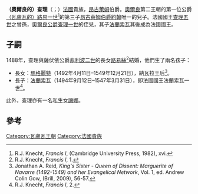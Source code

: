 {{Infobox noble
| name        = 昂古萊姆伯爵查理
| image       = CHARLES_DE_VALOIS-ORLÉANS_COMTE_D'ANGOULÊME.PNG
| caption     = 查理，昂古萊姆伯爵
| birth_date  = 1459年
| death_date  = {{death date and age|1496|1|1|1459|df=yes}}
| spouse      = {{tsl|en|Louise of Savoy|薩伏依的路易絲}}
| noble family= [[瓦盧瓦王朝|瓦盧瓦王朝]]
| father      = [[約翰_(昂古萊姆伯爵)|昂古萊姆伯爵約翰]]
| mother      = [[羅昂的瑪格麗特|羅昂的瑪格麗特]]
}}

'''（奧爾良的）查理'''（{{lang|fr|Charles d'Orléans, Comte d'Angoulême}}；{{bd|1459年||1496年|1月1日}}）[[法蘭西王國|法國]]貴族，[[昂古萊姆|昂古萊姆]]伯爵。[[奧爾良|奧爾良]]第二王朝的第一位公爵[[路易一世_(奧爾良公爵)|（瓦盧瓦的）路易一世]]<ref name="Knechtxvi">R.J. Knecht, ''Francis I'', (Cambridge University Press, 1982), xvi.</ref>的第三子[[約翰_(昂古萊姆伯爵)|昂古萊姆伯爵約翰]]唯一的兒子。法國國王[[查理五世_(法蘭西)|查理五世]]之曾孫，[[奧爾良公爵|奧爾良公爵]][[查理一世_(奧爾良公爵)|查理一世]]的侄兒，其子[[弗朗索瓦一世_(法兰西)|法蘭索瓦]]其後成為法國國王。

==子嗣==
1488年，查理與薩伏依公爵[[菲利波二世_(薩伏依)|菲利波二世]]的長女[[薩伏依的露易斯|路易絲]]<ref>R.J. Knecht, ''Francis I'', 1.</ref>結婚，他們生了兩名孩子：

* 長女：[[瑪格麗特·德·那瓦爾|瑪格麗特]]（1492年4月11日–1549年12月21日），納瓦拉王后<ref>Jonathan A. Reid, ''King's Sister - Queen of Dissent: Marguerite of Navarre (1492-1549) and her Evangelical Network'', Vol. 1, ed. Andrew Colin Gow, (Brill, 2009), 56-57.</ref>。
* 長子：[[弗朗索瓦一世_(法蘭西)|法蘭索瓦]]（1494年9月12日–1547年3月31日），即法國國王法蘭索瓦一世<ref name="Knecht2">R.J. Knecht, ''Francis I'', 2.</ref>。

此外，查理亦有一名私生女[[昂古萊姆的讓娜|讓娜]]。

==參考==
{{reflist}}

{{S-start}}
{{S-hou|[[瓦盧瓦王朝|瓦盧瓦王朝]]||1459年|1496年|1月1日|}}
{{S-reg|fr}}
{{S-bef|before=[[約翰_(昂古萊姆伯爵)|昂古萊姆伯爵約翰]]}}
{{S-ttl|title={{link-en|昂古萊姆伯爵|Counts and Dukes of Angoulême}}|years=1467年–1496年}}
{{S-aft|after=[[弗朗索瓦一世_(法蘭西)|弗朗索瓦]]}}
{{S-end}}

{{Authority control}}
{{DEFAULTSORT:Orléans-Angouleme, Charles}}
[[Category:瓦盧瓦王朝|Category:瓦盧瓦王朝]]
[[Category:法國貴族|Category:法國貴族]]